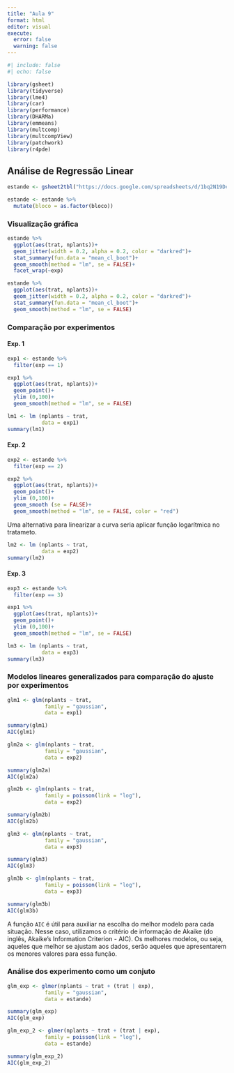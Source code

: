 ```yaml
---
title: "Aula 9"
format: html
editor: visual
execute: 
  error: false
  warning: false
---
```


```r
#| include: false
#| echo: false

library(gsheet)
library(tidyverse)
library(lme4)
library(car)
library(performance)
library(DHARMa)
library(emmeans)
library(multcomp)
library(multcompView)
library(patchwork)
library(r4pde)
```

## Análise de Regressão Linear

```r
estande <- gsheet2tbl("https://docs.google.com/spreadsheets/d/1bq2N19DcZdtax2fQW9OHSGMR0X2__Z9T/edit#gid=401662555")

estande <- estande %>% 
  mutate(bloco = as.factor(bloco))
```

### Visualização gráfica

```r
estande %>% 
  ggplot(aes(trat, nplants))+
  geom_jitter(width = 0.2, alpha = 0.2, color = "darkred")+
  stat_summary(fun.data = "mean_cl_boot")+
  geom_smooth(method = "lm", se = FALSE)+
  facet_wrap(~exp)
```

```r
estande %>% 
  ggplot(aes(trat, nplants))+
  geom_jitter(width = 0.2, alpha = 0.2, color = "darkred")+
  stat_summary(fun.data = "mean_cl_boot")+
  geom_smooth(method = "lm", se = FALSE)
```

### Comparação por experimentos

#### Exp. 1

```r
exp1 <- estande %>% 
  filter(exp == 1)

exp1 %>% 
  ggplot(aes(trat, nplants))+
  geom_point()+
  ylim (0,100)+
  geom_smooth(method = "lm", se = FALSE)
```

```r
lm1 <- lm (nplants ~ trat,
           data = exp1)
summary(lm1)
```

#### Exp. 2

```r
exp2 <- estande %>% 
  filter(exp == 2)

exp2 %>% 
  ggplot(aes(trat, nplants))+
  geom_point()+
  ylim (0,100)+
  geom_smooth (se = FALSE)+
  geom_smooth(method = "lm", se = FALSE, color = "red")
```

Uma alternativa para linearizar a curva seria aplicar função logarítmica no tratameto.

```r
lm2 <- lm (nplants ~ trat,
           data = exp2)
summary(lm2)
```

#### Exp. 3

```r
exp3 <- estande %>% 
  filter(exp == 3)

exp1 %>% 
  ggplot(aes(trat, nplants))+
  geom_point()+
  ylim (0,100)+
  geom_smooth(method = "lm", se = FALSE)
```

```r
lm3 <- lm (nplants ~ trat,
           data = exp3)
summary(lm3)
```

### Modelos lineares generalizados para comparação do ajuste por experimentos

```r
glm1 <- glm(nplants ~ trat,
            family = "gaussian",
            data = exp1)

summary(glm1)
AIC(glm1)
```

```r
glm2a <- glm(nplants ~ trat,
            family = "gaussian",
            data = exp2)

summary(glm2a)
AIC(glm2a)
```

```r
glm2b <- glm(nplants ~ trat,
            family = poisson(link = "log"),
            data = exp2)

summary(glm2b)
AIC(glm2b)
```

```r
glm3 <- glm(nplants ~ trat,
            family = "gaussian",
            data = exp3)

summary(glm3)
AIC(glm3)
```

```r
glm3b <- glm(nplants ~ trat,
            family = poisson(link = "log"),
            data = exp3)

summary(glm3b)
AIC(glm3b)
```

A função `AIC` é útil para auxiliar na escolha do melhor modelo para cada situação. Nesse caso, utilizamos o critério de informação de Akaike (do inglês, Akaike's Information Criterion - AIC). Os melhores modelos, ou seja, aqueles que melhor se ajustam aos dados, serão aqueles que apresentarem os menores valores para essa função.

### Análise dos experimento como um conjuto

```r
glm_exp <- glmer(nplants ~ trat + (trat | exp),
            family = "gaussian",
            data = estande)

summary(glm_exp)
AIC(glm_exp)
```

```r
glm_exp_2 <- glmer(nplants ~ trat + (trat | exp),
            family = poisson(link = "log"),
            data = estande)

summary(glm_exp_2)
AIC(glm_exp_2)
```
